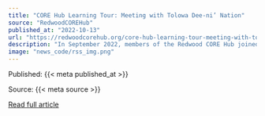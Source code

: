 ```yaml
---
title: "CORE Hub Learning Tour: Meeting with Tolowa Dee-ni’ Nation"
source: "RedwoodCOREHub"
published_at: "2022-10-13"
url: "https://redwoodcorehub.org/core-hub-learning-tour-meeting-with-tolowa-dee-ni-nation/?utm_source=rss&utm_medium=rss&utm_campaign=core-hub-learning-tour-meeting-with-tolowa-dee-ni-nation"
description: "In September 2022, members of the Redwood CORE Hub joined key community and philanthropic partners for a three day tour of the Pacific Redwoods Region to learn about the ecology, history, climate, and resilience of the area. The following is a recap of some of the highlights from the tour. Crescent City, CA Over the [&#8230;]"
image: "news_code/rss_img.png"
---
```



  Published: {{< meta published_at >}}
  

  Source: {{< meta source >}}
  

  [Read full article]({{< meta url >}})
  

